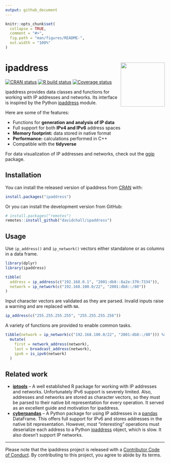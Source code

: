```yaml
---
output: github_document
---
```


<!-- README.md is generated from README.Rmd. Please edit that file -->

```r
knitr::opts_chunk$set(
  collapse = TRUE,
  comment = "#>",
  fig.path = "man/figures/README-",
  out.width = "100%"
)
```

# ipaddress <a href='https://davidchall.github.io/ipaddress/'><img src='man/figures/logo.png' align="right" height="139" /></a>

<!-- badges: start -->
[![CRAN status](https://www.r-pkg.org/badges/version/ipaddress)](https://CRAN.R-project.org/package=ipaddress)
[![R build status](https://github.com/davidchall/ipaddress/workflows/R-CMD-check/badge.svg)](https://github.com/davidchall/ipaddress/actions)
[![Coverage status](https://codecov.io/gh/davidchall/ipaddress/branch/master/graph/badge.svg)](https://app.codecov.io/gh/davidchall/ipaddress?branch=master)
<!-- badges: end -->

ipaddress provides data classes and functions for working with IP addresses and networks. Its interface is inspired by the Python [ipaddress](https://docs.python.org/3/library/ipaddress.html) module.

Here are some of the features:

* Functions for **generation and analysis of IP data**
* Full support for both **IPv4 and IPv6** address spaces
* **Memory footprint:** data stored in native format
* **Performance:** calculations performed in C++
* Compatible with the **tidyverse**

For data visualization of IP addresses and networks, check out the [ggip](https://davidchall.github.io/ggip/) package.


## Installation

You can install the released version of ipaddress from [CRAN](https://CRAN.R-project.org) with:

``` r
install.packages("ipaddress")
```

Or you can install the development version from GitHub:

``` r
# install.packages("remotes")
remotes::install_github("davidchall/ipaddress")
```


## Usage

Use `ip_address()` and `ip_network()` vectors either standalone or as columns in a data frame.

```r
library(dplyr)
library(ipaddress)

tibble(
  address = ip_address(c("192.168.0.1", "2001:db8::8a2e:370:7334")),
  network = ip_network(c("192.168.100.0/22", "2001:db8::/80"))
)
```

Input character vectors are validated as they are parsed.
Invalid inputs raise a warning and are replaced with `NA`.

```r
ip_address(c("255.255.255.255", "255.255.255.256"))
```

A variety of functions are provided to enable common tasks.

```r
tibble(network = ip_network(c("192.168.100.0/22", "2001:db8::/80"))) %>%
  mutate(
    first = network_address(network),
    last = broadcast_address(network),
    ipv6 = is_ipv6(network)
  )
```


## Related work

* [**iptools**](https://hrbrmstr.github.io/iptools/) --  A well established R package for working with IP addresses and networks. Unfortunately IPv6 support is severely limited. Also, addresses and networks are stored as character vectors, so they must be parsed to their native bit representation for every operation. It served as an excellent guide and motivation for ipaddress.
* [**cyberpandas**](https://cyberpandas.readthedocs.io) -- A Python package for using IP addresses in a [pandas](https://pandas.pydata.org) DataFrame. This offers full support for IPv6 and stores addresses in the native bit representation. However, most "interesting" operations must deserialize each address to a Python [ipaddress](https://docs.python.org/3/library/ipaddress.html) object, which is slow. It also doesn't support IP networks.

---

Please note that the ipaddress project is released with a
[Contributor Code of Conduct](https://davidchall.github.io/ipaddress/CODE_OF_CONDUCT.html).
By contributing to this project, you agree to abide by its terms.
